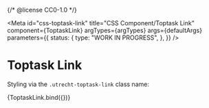 {/* @license CC0-1.0 */}


<Meta
  id="css-toptask-link"
  title="CSS Component/Toptask Link"
  component={ToptaskLink}
  argTypes={argTypes}
  args={defaultArgs}
  parameters={{
    status: {
      type: "WORK IN PROGRESS",
    },
  }}
/>

# Toptask Link

Styling via the `.utrecht-toptask-link` class name:

<Canvas>
  <Story name="Default" args={exampleArgs}>
    {ToptaskLink.bind({})}
  </Story>
</Canvas>

<ArgsTable story="Default" />
